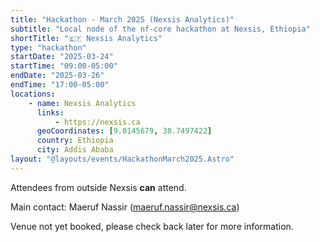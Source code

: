 ```yaml
---
title: "Hackathon - March 2025 (Nexsis Analytics)"
subtitle: "Local node of the nf-core hackathon at Nexsis, Ethiopia"
shortTitle: "🇪🇹 Nexsis Analytics"
type: "hackathon"
startDate: "2025-03-24"
startTime: "09:00-05:00"
endDate: "2025-03-26"
endTime: "17:00-05:00"
locations:
    - name: Nexsis Analytics
      links:
          - https://nexsis.ca
      geoCoordinates: [9.0145679, 38.7497422]
      country: Ethiopia
      city: Addis Ababa
layout: "@layouts/events/HackathonMarch2025.Astro"
---
```


Attendees from outside Nexsis **can** attend.

Main contact: Maeruf Nassir ([maeruf.nassir@nexsis.ca](mailto:maeruf.nassir@nexsis.ca))

Venue not yet booked, please check back later for more information.
